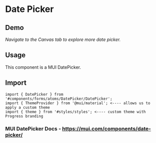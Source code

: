 <!-- README_DatePicker.mdx -->


# Date Picker

## Demo

_Navigate to the Canvas tab to explore more date picker._

<Story id="components-forms-atoms-date-picker--date-picker" />

## Usage

This component is a MUI DatePicker.

## Import

```
import { DatePicker } from '#components/forms/atoms/DatePicker/DatePicker';
import { ThemeProvider } from '@mui/material'; <---- allows us to apply a custom theme
import { theme } from '#styles/styles'; <---- custom theme with Progress branding
```

### MUI DatePicker Docs - https://mui.com/components/date-picker/
